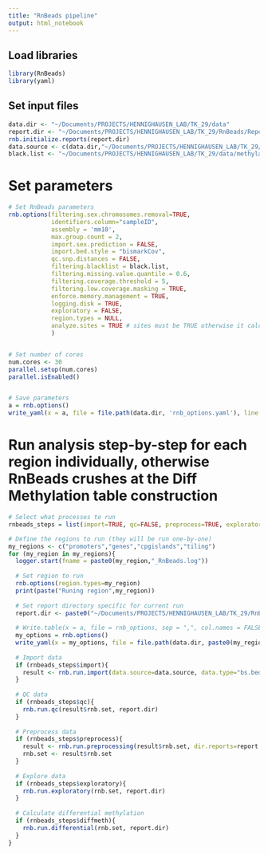 ```yaml
---
title: "RnBeads pipeline"
output: html_notebook
---
```


## Load libraries
```r
library(RnBeads)
library(yaml)
```

## Set input files
```r
data.dir <- "~/Documents/PROJECTS/HENNIGHAUSEN_LAB/TK_29/data"
report.dir <- "~/Documents/PROJECTS/HENNIGHAUSEN_LAB/TK_29/RnBeads/Report"
rnb.initialize.reports(report.dir)
data.source <- c(data.dir,"~/Documents/PROJECTS/HENNIGHAUSEN_LAB/TK_29/data/metadata_5sample_new_header.csv")
black.list <- "~/Documents/PROJECTS/HENNIGHAUSEN_LAB/TK_29/data/methylation_sites.blacklisted.csv"

```

# Set parameters
```r
# Set RnBeads parameters
rnb.options(filtering.sex.chromosomes.removal=TRUE, 
            identifiers.column="sampleID",
            assembly = 'mm10',
            max.group.count = 2,
            import.sex.prediction = FALSE,
            import.bed.style = "bismarkCov",
            qc.snp.distances = FALSE,
            filtering.blacklist = black.list,
            filtering.missing.value.quantile = 0.6,
            filtering.coverage.threshold = 5,
            filtering.low.coverage.masking = TRUE,
            enforce.memory.management = TRUE,
            logging.disk = TRUE,
            exploratory = FALSE,
            region.types = NULL,
            analyze.sites = TRUE # sites must be TRUE otherwise it calculates region stats as site stats
            )


# Set number of cores
num.cores <- 30
parallel.setup(num.cores)
parallel.isEnabled()


# Save parameters
a = rnb.options()
write_yaml(x = a, file = file.path(data.dir, 'rnb_options.yaml'), line.sep = "\n", indent = 2, precision = 2)
```

# Run analysis step-by-step for each region individually, otherwise RnBeads crushes at the Diff Methylation table construction
```r
# Select what processes to run
rnbeads_steps = list(import=TRUE, qc=FALSE, preprocess=TRUE, exploratory=FALSE, diffmeth=TRUE)

# Define the regions to run (they will be run one-by-one)
my_regions <- c("promoters","genes","cpgislands","tiling")
for (my_region in my_regions){
  logger.start(fname = paste0(my_region,"_RnBeads.log"))
  
  # Set region to run
  rnb.options(region.types=my_region)
  print(paste("Runing region",my_region))
  
  # Set report directory specific for current run
  report.dir <- paste0("~/Documents/PROJECTS/HENNIGHAUSEN_LAB/TK_29/RnBeads/Report_", my_region)
  
  # Write.table(x = a, file = rnb_options, sep = ",", col.names = FALSE)
  my_options = rnb.options()
  write_yaml(x = my_options, file = file.path(data.dir, paste0(my_region, '_rnb_options.yaml')), line.sep = "\n", indent = 2, precision = 2)
  
  # Import data
  if (rnbeads_steps$import){
    result <- rnb.run.import(data.source=data.source, data.type="bs.bed.dir", dir.reports=report.dir)
  }
  
  # QC data
  if (rnbeads_steps$qc){
    rnb.run.qc(result$rnb.set, report.dir)
  }
  
  # Preprocess data
  if (rnbeads_steps$preprocess){
    result <- rnb.run.preprocessing(result$rnb.set, dir.reports=report.dir)
    rnb.set <- result$rnb.set
  }
  
  # Explore data
  if (rnbeads_steps$exploratory){
    rnb.run.exploratory(rnb.set, report.dir)
  }
  
  # Calculate differential methylation
  if (rnbeads_steps$diffmeth){
    rnb.run.differential(rnb.set, report.dir)
  }
}
```

